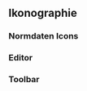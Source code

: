 

<Meta title="Icons" />

## Ikonographie

### Normdaten Icons

<IconGallery>
  <IconItem name="person">
    <NormdatenIconFactory type="person"/>
  </IconItem>
  <IconItem name="körperschaft">
    <NormdatenIconFactory type="körperschaft"/>
  </IconItem>
  <IconItem name="ort">
    <NormdatenIconFactory type="ort"/>
  </IconItem>
  <IconItem name="sprache">
    <NormdatenIconFactory type="sprache"/>
  </IconItem>
  <IconItem name="schriftart">
    <NormdatenIconFactory type="schriftart"/>
  </IconItem>
  <IconItem name="initium">
    <NormdatenIconFactory type="initium"/>
  </IconItem>
  <IconItem name="einband">
    <NormdatenIconFactory type="einband"/>
  </IconItem>
  <IconItem name="textgattung">
    <NormdatenIconFactory type="textgattung"/>
  </IconItem>
</IconGallery>

### Editor

<IconGallery>
  <IconItem name="add">
    <AddBlackIcon />
  </IconItem>
  <IconItem name="add child">
    <AddChildIcon />
  </IconItem>
  <IconItem name="delete">
    <DeleteWhiteIcon />
  </IconItem>
  <IconItem name="duplicate">
    <DuplicateBlackIcon />
  </IconItem>
  <IconItem name="line one">
    <LineOne />
  </IconItem>
  <IconItem name="remove">
    <RemoveBlackIcon />
  </IconItem>
</IconGallery>

### Toolbar

<IconGallery>
  <IconItem name="auto renew">
    <AutoRenewIcon />
  </IconItem>
  <IconItem name="cancel">
    <CancelIcon />
  </IconItem>
  <IconItem name="discount outlined">
    <DiscountOutlinedIcon />
  </IconItem>
  <IconItem name="edit">
    <EditIcon />
  </IconItem>
  <IconItem name="start fullscreen">
    <EnterFullscreenIcon />
  </IconItem>
  <IconItem name="exit fullscreen">
    <FullscreenExitIcon />
  </IconItem>
  <IconItem name="normalansicht">
    <NormalansichtIcon />
  </IconItem>
  <IconItem name="notes">
    <NotesIcon />
  </IconItem>
  <IconItem name="save">
    <SaveIcon />
  </IconItem>
  <IconItem name="tei encoding">
    <TEIEncodingIcon />
  </IconItem>
  <IconItem name="validate">
    <ValidateIcon />
  </IconItem>
  <IconItem name="visibility new">
    <VisibilityNew24db2 />
  </IconItem>
  <IconItem name="unfold less">
    <UnfoldLessIcon />
  </IconItem>
  <IconItem name="unfold more">
    <UnfoldMoreIcon />
  </IconItem>
  <IconItem name="xml tag">
    <XMLTagIcon />
  </IconItem>
</IconGallery>
